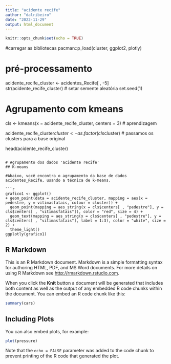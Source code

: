 ```yaml
---
title: "acidente recife"
author: "dalribeiro"
date: "2022-11-29"
output: html_document
---
```


```r
knitr::opts_chunk$set(echo = TRUE)
```
 #carregar as bibliotecas
pacman::p_load(cluster, ggplot2, plotly)

# pré-processamento
acidente_recife_cluster <- acidentes_Recife[ , -5]
str(acidente_recife_cluster)
# setar semente aleatória
set.seed(1)

# Agrupamento com kmeans
cls <- kmeans(x = acidente_recife_cluster, centers = 3) # aprendizagem 

acidente_recife_cluster$cluster <- as.factor(cls$cluster) # passamos os clusters para a base original

head(acidente_recife_cluster)
```

# Agrupamento dos dados 'acidente recife'
## K-means

#Abaixo, você encontra o agrupamento da base de dados acidentes_Recife, usando a técnica de k-means.

```r

grafico1 <- ggplot() 
+ geom_point(data = acidente_recife_cluster, mapping = aes(x = pedestre, y = vitimasfatais, colour = cluster)) + 
  geom_point(mapping = aes_string(x = cls$centers[ , "pedestre"], y = cls$centers[ , "vitimasfatais"]), color = "red", size = 4) +
  geom_text(mapping = aes_string(x = cls$centers[ , "pedestre"], y = cls$centers[ , "vitimasfatais"], label = 1:3), color = "white", size = 2) +
  theme_light()
ggplotly(grafico1)
```
## R Markdown

This is an R Markdown document. Markdown is a simple formatting syntax for authoring HTML, PDF, and MS Word documents. For more details on using R Markdown see <http://rmarkdown.rstudio.com>.

When you click the **Knit** button a document will be generated that includes both content as well as the output of any embedded R code chunks within the document. You can embed an R code chunk like this:

```r
summary(cars)
```

## Including Plots

You can also embed plots, for example:

```r
plot(pressure)
```

Note that the `echo = FALSE` parameter was added to the code chunk to prevent printing of the R code that generated the plot.
